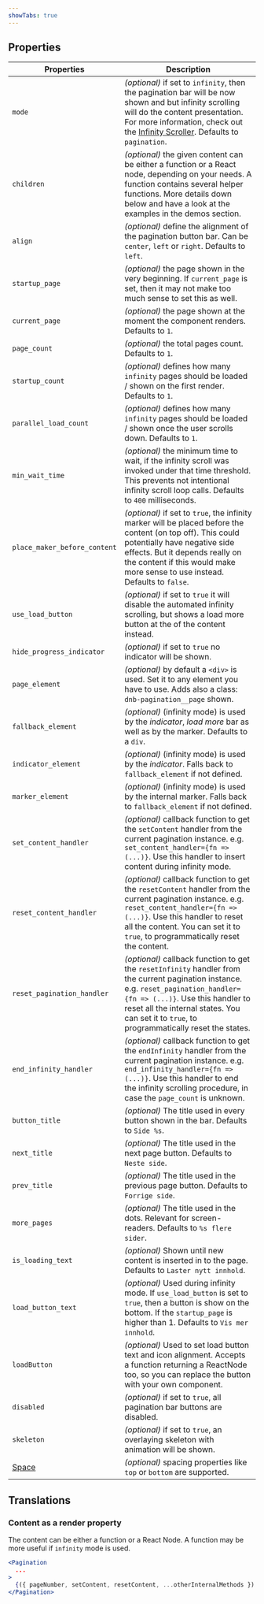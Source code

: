 ```yaml
---
showTabs: true
---
```



## Properties

| Properties                              | Description                                                                                                                                                                                                                                                                                        |
| --------------------------------------- | -------------------------------------------------------------------------------------------------------------------------------------------------------------------------------------------------------------------------------------------------------------------------------------------------- |
| `mode`                                  | _(optional)_ if set to `infinity`, then the pagination bar will be now shown and but infinity scrolling will do the content presentation. For more information, check out the [Infinity Scroller](https://eufemia.dnb.no/uilib/components/pagination/infinity-scroller). Defaults to `pagination`. |
| `children`                              | _(optional)_ the given content can be either a function or a React node, depending on your needs. A function contains several helper functions. More details down below and have a look at the examples in the demos section.                                                                      |
| `align`                                 | _(optional)_ define the alignment of the pagination button bar. Can be `center`, `left` or `right`. Defaults to `left`.                                                                                                                                                                            |
| `startup_page`                          | _(optional)_ the page shown in the very beginning. If `current_page` is set, then it may not make too much sense to set this as well.                                                                                                                                                              |
| `current_page`                          | _(optional)_ the page shown at the moment the component renders. Defaults to `1`.                                                                                                                                                                                                                  |
| `page_count`                            | _(optional)_ the total pages count. Defaults to `1`.                                                                                                                                                                                                                                               |
| `startup_count`                         | _(optional)_ defines how many `infinity` pages should be loaded / shown on the first render. Defaults to `1`.                                                                                                                                                                                      |
| `parallel_load_count`                   | _(optional)_ defines how many `infinity` pages should be loaded / shown once the user scrolls down. Defaults to `1`.                                                                                                                                                                               |
| `min_wait_time`                         | _(optional)_ the minimum time to wait, if the infinity scroll was invoked under that time threshold. This prevents not intentional infinity scroll loop calls. Defaults to `400` milliseconds.                                                                                                     |
| `place_maker_before_content`            | _(optional)_ if set to `true`, the infinity marker will be placed before the content (on top off). This could potentially have negative side effects. But it depends really on the content if this would make more sense to use instead. Defaults to `false`.                                      |
| `use_load_button`                       | _(optional)_ if set to `true` it will disable the automated infinity scrolling, but shows a load more button at the of the content instead.                                                                                                                                                        |
| `hide_progress_indicator`               | _(optional)_ if set to `true` no indicator will be shown.                                                                                                                                                                                                                                          |
| `page_element`                          | _(optional)_ by default a `<div>` is used. Set it to any element you have to use. Adds also a class: `dnb-pagination__page` shown.                                                                                                                                                                 |
| `fallback_element`                      | _(optional)_ (infinity mode) is used by the _indicator_, _load more_ bar as well as by the marker. Defaults to a `div`.                                                                                                                                                                            |
| `indicator_element`                     | _(optional)_ (infinity mode) is used by the _indicator_. Falls back to `fallback_element` if not defined.                                                                                                                                                                                          |
| `marker_element`                        | _(optional)_ (infinity mode) is used by the internal marker. Falls back to `fallback_element` if not defined.                                                                                                                                                                                      |
| `set_content_handler`                   | _(optional)_ callback function to get the `setContent` handler from the current pagination instance. e.g. `set_content_handler={fn => (...)}`. Use this handler to insert content during infinity mode.                                                                                            |
| `reset_content_handler`                 | _(optional)_ callback function to get the `resetContent` handler from the current pagination instance. e.g. `reset_content_handler={fn => (...)}`. Use this handler to reset all the content. You can set it to `true`, to programmatically reset the content.                                     |
| `reset_pagination_handler`              | _(optional)_ callback function to get the `resetInfinity` handler from the current pagination instance. e.g. `reset_pagination_handler={fn => (...)}`. Use this handler to reset all the internal states. You can set it to `true`, to programmatically reset the states.                          |
| `end_infinity_handler`                  | _(optional)_ callback function to get the `endInfinity` handler from the current pagination instance. e.g. `end_infinity_handler={fn => (...)}`. Use this handler to end the infinity scrolling procedure, in case the `page_count` is unknown.                                                    |
| `button_title`                          | _(optional)_ The title used in every button shown in the bar. Defaults to `Side %s`.                                                                                                                                                                                                               |
| `next_title`                            | _(optional)_ The title used in the next page button. Defaults to `Neste side`.                                                                                                                                                                                                                     |
| `prev_title`                            | _(optional)_ The title used in the previous page button. Defaults to `Forrige side`.                                                                                                                                                                                                               |
| `more_pages`                            | _(optional)_ The title used in the dots. Relevant for screen-readers. Defaults to `%s flere sider`.                                                                                                                                                                                                |
| `is_loading_text`                       | _(optional)_ Shown until new content is inserted in to the page. Defaults to `Laster nytt innhold`.                                                                                                                                                                                                |
| `load_button_text`                      | _(optional)_ Used during infinity mode. If `use_load_button` is set to `true`, then a button is show on the bottom. If the `startup_page` is higher than 1. Defaults to `Vis mer innhold`.                                                                                                         |
| `loadButton`                            | _(optional)_ Used to set load button text and icon alignment. Accepts a function returning a ReactNode too, so you can replace the button with your own component.                                                                                                                                 |
| `disabled`                              | _(optional)_ if set to `true`, all pagination bar buttons are disabled.                                                                                                                                                                                                                            |
| `skeleton`                              | _(optional)_ if set to `true`, an overlaying skeleton with animation will be shown.                                                                                                                                                                                                                |
| [Space](/uilib/layout/space/properties) | _(optional)_ spacing properties like `top` or `bottom` are supported.                                                                                                                                                                                                                              |

## Translations

<TranslationsTable localeKey="Pagination" />

### Content as a render property

The content can be either a function or a React Node. A function may be more useful if `infinity` mode is used.

```jsx
<Pagination
  ...
>
  {({ pageNumber, setContent, resetContent, ...otherInternalMethods }) => <code>Page {pageNumber}</code>}
</Pagination>
```
